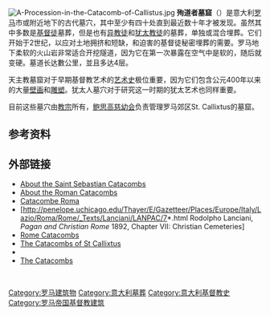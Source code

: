 [[File:A-Procession-in-the-Catacomb-of-Callistus.jpg|thumb]]
'''殉道者墓窟'''（{{lang-it|Catacombe di Roma}}）是意大利[[罗马|罗马]]市或附近地下的古代墓穴，其中至少有四十处直到最近数十年才被发现。虽然其中多数是[[基督徒|基督徒]]墓葬，但是也有[[古罗马宗教|异教徒]]和[[犹太教|犹太教徒]]的墓葬，单独或混合埋葬。它们开始于2世纪，以应对土地拥挤和短缺，和迫害的基督徒秘密埋葬的需要。罗马地下柔软的火山岩非常适合开挖隧道，因为它在第一次暴露在空气中是软的，随后就变硬。墓道长达數公里，並且多达4层。

天主教墓窟对于早期基督教艺术的[[艺术史|艺术史]]极位重要，因为它们包含公元400年以来的大量[[壁画|壁画]]和[[雕塑|雕塑]]。犹太人墓穴对于研究这一时期的犹太艺术也同样重要。 

目前这些墓穴由[[教宗|教宗]]所有，[[鲍思高慈幼会|鲍思高慈幼会]]负责管理罗马郊区St. Callixtus的墓窟。

{{Commonscat|Catacombs in Rome}}

== 参考资料 ==
{{reflist}}

== 外部链接 ==
*[http://www.catacombe.org About the Saint Sebastian Catacombs]
*[https://web.archive.org/web/20041121025235/http://www.catacombe.roma.it/en/intro.html About the Roman Catacombs]
*[http://www.showcaves.com/english/it/misc/CatacombeRoma.html Catacombe Roma] {{Webarchive|url=https://archive.today/20121208235131/http://www.showcaves.com/english/it/misc/CatacombeRoma.html |date=2012-12-08 }}
*[http://penelope.uchicago.edu/Thayer/E/Gazetteer/Places/Europe/Italy/Lazio/Roma/Rome/_Texts/Lanciani/LANPAC/7*.html Rodolpho Lanciani, ''Pagan and Christian Rome'' 1892, Chapter VII: Christian Cemeteries]
*[https://web.archive.org/web/20070826163053/http://www.darkrome.com/cryptsandcatacombs.asp Rome Catacombs]
*[http://www.josemariaescriva.info/index.php?id_cat=1605&id_scat=1572 The Catacombs of St Callixtus]
*{{CathEncy|wstitle=Roman Catacombs}}
*[http://www.rome-guide.it/english/monuments/monuments_catacombs.html The Catacombs]

<BR>
{{罗马地标}}

[[Category:罗马建筑物|Category:罗马建筑物]]
[[Category:意大利墓葬|Category:意大利墓葬]]
[[Category:意大利基督教史|Category:意大利基督教史]]
[[Category:罗马帝国基督教建筑|Category:罗马帝国基督教建筑]]